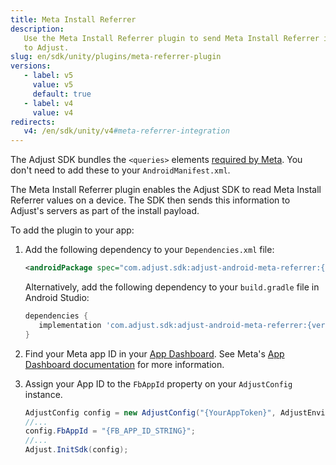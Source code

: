 ```yaml
---
title: Meta Install Referrer
description:
   Use the Meta Install Referrer plugin to send Meta Install Referrer information
   to Adjust.
slug: en/sdk/unity/plugins/meta-referrer-plugin
versions:
   - label: v5
     value: v5
     default: true
   - label: v4
     value: v4
redirects:
   v4: /en/sdk/unity/v4#meta-referrer-integration
---
```


<Callout type="note">

The Adjust SDK bundles the `<queries>` elements [required by Meta](https://developers.facebook.com/docs/app-ads/meta-install-referrer#step-1--add-the-meta-apps). You don't need to add these to your `AndroidManifest.xml`.

</Callout>

The Meta Install Referrer plugin enables the Adjust SDK to read Meta Install Referrer values on a device. The SDK then sends this information to Adjust's servers as part of the install payload.

To add the plugin to your app:

1. Add the following dependency to your `Dependencies.xml` file:

   ```xml
   <androidPackage spec="com.adjust.sdk:adjust-android-meta-referrer:{versions.android.v5}"></androidPackage>
   ```

   Alternatively, add the following dependency to your `build.gradle` file in Android Studio:

   ```groovy
   dependencies {
      implementation 'com.adjust.sdk:adjust-android-meta-referrer:{versions.android.v5}'
   }
   ```

1. Find your Meta app ID in your [App Dashboard](https://developers.facebook.com/apps). See Meta's [App Dashboard documentation](https://developers.facebook.com/docs/development/create-an-app/app-dashboard) for more information.

1. Assign your App ID to the `FbAppId` property on your `AdjustConfig` instance.

   ```cs
   AdjustConfig config = new AdjustConfig("{YourAppToken}", AdjustEnvironment.Sandbox);
   //...
   config.FbAppId = "{FB_APP_ID_STRING}";
   //...
   Adjust.InitSdk(config);
   ```
